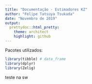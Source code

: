 ```yaml
---
title: "Documentação - Estimadores KZ"
author: "Felipe Tatsuya Tsukada"
date: "Novembro de 2019"
output:
  prettydoc::html_pretty:
    theme: architect
    highlight: github
---
```


Pacotes utilizados:

```r
library(tibble) # data_frame
library(dplyr)
library(Zelig)

```

teste na sw